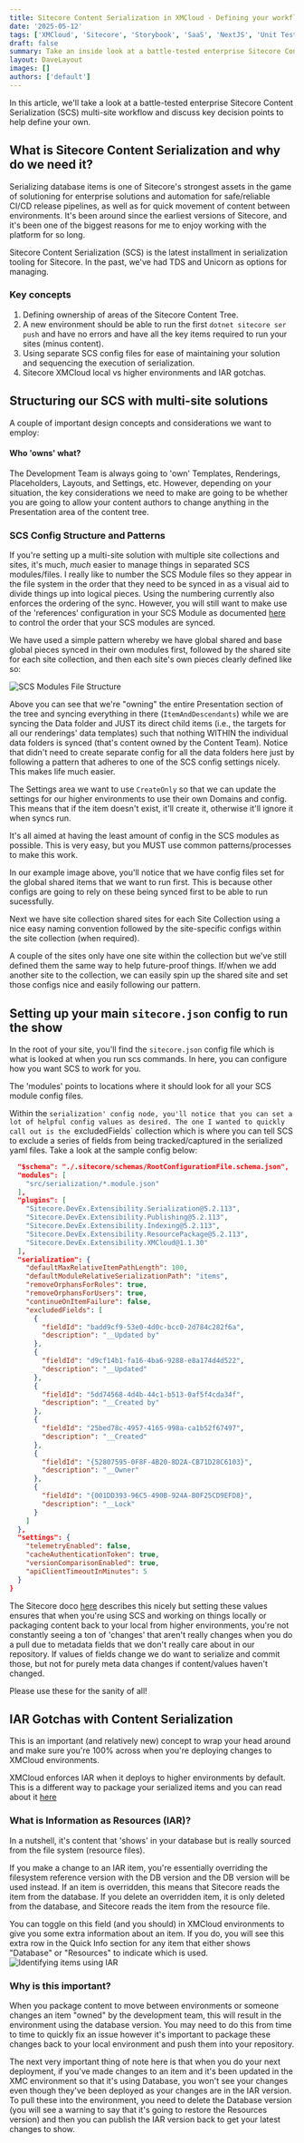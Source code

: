 ```yaml
---
title: Sitecore Content Serialization in XMCloud - Defining your workflow for success
date: '2025-05-12'
tags: ['XMCloud', 'Sitecore', 'Storybook', 'SaaS', 'NextJS', 'Unit Testing']
draft: false
summary: Take an inside look at a battle-tested enterprise Sitecore Content Serialization (SCS) multi-site workflow and discuss key decision points to help define your own
layout: DaveLayout
images: []
authors: ['default']
---
```


In this article, we'll take a look at a battle-tested enterprise Sitecore Content Serialization (SCS) multi-site workflow and discuss key decision points to help define your own.

## What is Sitecore Content Serialization and why do we need it?

Serializing database items is one of Sitecore's strongest assets in the game of solutioning for enterprise solutions and automation for safe/reliable CI/CD release pipelines, as well as for quick movement of content between environments.
It's been around since the earliest versions of Sitecore, and it's been one of the biggest reasons for me to enjoy working with the platform for so long.  

Sitecore Content Serialization (SCS) is the latest installment in serialization tooling for Sitecore. In the past, we've had TDS and Unicorn as options for managing.

### Key concepts

1. Defining ownership of areas of the Sitecore Content Tree.
2. A new environment should be able to run the first `dotnet sitecore ser push` and have no errors and have all the key items required to run your sites (minus content).
3. Using separate SCS config files for ease of maintaining your solution and sequencing the execution of serialization.
4. Sitecore XMCloud local vs higher environments and IAR gotchas.

## Structuring our SCS with multi-site solutions

A couple of important design concepts and considerations we want to employ:

#### Who 'owns' what?
The Development Team is always going to 'own' Templates, Renderings, Placeholders, Layouts, and Settings, etc. However, depending on your situation, 
the key considerations we need to make are going to be whether you are going to allow your content authors to change anything in the Presentation area of 
the content tree. 


### SCS Config Structure and Patterns
If you're setting up a multi-site solution with multiple site collections and sites, it's much, <i>much</i> easier to manage things in separated SCS modules/files. I really like to number the SCS Module files so they appear in the file system in the order that they need to be synced in as a visual aid to 
divide things up into logical pieces. Using the numbering currently also enforces the ordering of the sync. However, you will still want to make use of the 'references' configuration in your SCS Module as documented [here](https://doc.sitecore.com/xp/en/developers/latest/developer-tools/create-a-sitecore-content-serialization-module.html) to control the order that your SCS modules are synced.

We have used a simple pattern whereby we have global shared and base global pieces synced in their own modules first, followed by the shared site for each site collection, and then each site's own pieces clearly defined like so:

![SCS Modules File Structure](/static/images/posts/2025/sitecore-content-serialization-in-xmcloud-defining-your-workflow-for-success/scs-modules-file-structure.png "SCS Modules File Structure")

Above you can see that we're "owning" the entire Presentation section of the tree and syncing everything in there (`ItemAndDescendants`) while we are syncing the Data folder and JUST its direct child items (i.e., the targets for all our renderings' data templates) such that nothing WITHIN the individual data folders is synced (that's content owned by the Content Team).
Notice that didn't need to create separate config for all the data folders here just by following a pattern that adheres to one of the SCS config settings nicely. This makes life much easier.

The Settings area we want to use `CreateOnly` so that we can update the settings for our higher environments to use their own Domains and config. This means that if the item doesn't exist, it'll create it, otherwise it'll ignore it when syncs run.

It's all aimed at having the least amount of config in the SCS modules as possible. This is very easy, but you MUST use common patterns/processes to make this work.

In our example image above, you'll notice that we have config files set for the global shared items that we want to run first. This is because other configs are going to rely on these being synced first to be able to run sucessfully.

Next we have site collection shared sites for each Site Collection using a nice easy naming convention followed by the site-specific configs within the site collection (when required).

A couple of the sites only have one site within the collection but we've still defined them the same way to help future-proof things. If/when we add another site to the collection, we can easily spin up the shared site and set those configs nice and easily following our pattern.

## Setting up your main `sitecore.json` config to run the show

In the root of your site, you'll find the `sitecore.json` config file which is what is looked at when you run scs commands. In here, you can configure how you want SCS to work for you.

The 'modules' points to locations where it should look for all your SCS module config files. 

Within the `serialization' config node, you'll notice that you can set a lot of helpful config values as desired. The one I wanted to quickly call out is the `excludedFields` collection
which is where you can tell SCS to exclude a series of fields from being tracked/captured in the serialized yaml files. Take a look at the sample config below: 

```JSON {
  "$schema": "./.sitecore/schemas/RootConfigurationFile.schema.json",
  "modules": [
    "src/serialization/*.module.json"
  ],
  "plugins": [
    "Sitecore.DevEx.Extensibility.Serialization@5.2.113",
    "Sitecore.DevEx.Extensibility.Publishing@5.2.113",
    "Sitecore.DevEx.Extensibility.Indexing@5.2.113",
    "Sitecore.DevEx.Extensibility.ResourcePackage@5.2.113",
    "Sitecore.DevEx.Extensibility.XMCloud@1.1.30"
  ],
  "serialization": {
    "defaultMaxRelativeItemPathLength": 100,
    "defaultModuleRelativeSerializationPath": "items",
    "removeOrphansForRoles": true,
    "removeOrphansForUsers": true,
    "continueOnItemFailure": false,
    "excludedFields": [
      {
        "fieldId": "badd9cf9-53e0-4d0c-bcc0-2d784c282f6a",
        "description": "__Updated by"
      },
      {
        "fieldId": "d9cf14b1-fa16-4ba6-9288-e8a174d4d522",
        "description": "__Updated"
      },
      {
        "fieldId": "5dd74568-4d4b-44c1-b513-0af5f4cda34f",
        "description": "__Created by"
      },
      {
        "fieldId": "25bed78c-4957-4165-998a-ca1b52f67497",
        "description": "__Created"
      },
      {
        "fieldId": "{52807595-0F8F-4B20-8D2A-CB71D28C6103}",
        "description": "__Owner"
      },
      {
        "fieldId": "{001DD393-96C5-490B-924A-B0F25CD9EFD8}",
        "description": "__Lock"
      }
    ]
  },
  "settings": {
    "telemetryEnabled": false,
    "cacheAuthenticationToken": true,
    "versionComparisonEnabled": true,
    "apiClientTimeoutInMinutes": 5
  }
}
```

The Sitecore doco [here](https://doc.sitecore.com/xp/en/developers/latest/developer-tools/configure-excluded-fields.html) describes this nicely 
but setting these values ensures that when you're using SCS and working on things locally or packaging content back to your local from higher 
environments, you're not constantly seeing a ton of 'changes' that aren't really changes when you do a pull due to metadata fields that we don't really care about in our repository.
If values of fields change we do want to serialize and commit those, but not for purely meta data changes if content/values haven't changed. 

Please use these for the sanity of all!

## IAR Gotchas with Content Serialization

This is an important (and relatively new) concept to wrap your head around and make sure you're 100% across when you're deploying changes to XMCloud environments.

XMCloud enforces IAR when it deploys to higher environments by default. This is a different way to package your serialized items and you can read about it [here](https://doc.sitecore.com/xmc/en/developers/xm-cloud/using-items-as-resources.html)

### What is Information as Resources (IAR)? 
In a nutshell, it's content that 'shows' in your database but is really sourced from the file system (resource files).

If you make a change to an IAR item, you're essentially overriding the filesystem reference version with the DB version and the DB version will be used instead. If an item is overridden, this means that Sitecore reads the item from the database. If you delete an overridden item, it is only deleted from the database, and Sitecore reads the item from the resource file.

You can toggle on this field (and you should) in XMCloud environments to give you some extra information about an item. If you do, you will see this extra row in the Quick Info section for any item that either shows "Database" or "Resources" to indicate which is used.
![Identifying items using IAR](/static/images/posts/2025/sitecore-content-serialization-in-xmcloud-defining-your-workflow-for-success/IAR-Item-Source.png "Identifying items using IAR")

### Why is this important? 
When you package content to move between environments or someone changes an item "owned" by the development team, this will result in the environment using the database version.
You may need to do this from time to time to quickly fix an issue however it's important to package these changes back to your local environment and push them into your repository.

The next very important thing of note here is that when you do your next deployment, if you've made changes to an item and it's been updated in the XMC environment so that it's using Database, you won't see your changes even though they've been deployed as your changes are in the IAR version.
To pull these into the environment, you need to delete the Database version (you will see a warning to say that it's going to restore the Resources version) and then you can publish the IAR version back to get your latest changes to show.


